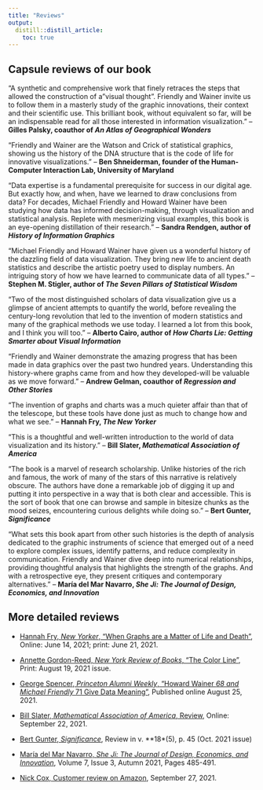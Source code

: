 ```yaml
---
title: "Reviews"
output: 
  distill::distill_article:
    toc: true
---
```



## Capsule reviews of our book

"A synthetic and comprehensive work that finely retraces the steps that allowed the construction of a "visual thought". Friendly and Wainer invite us to follow them in a masterly study of the graphic innovations, their context and their scientific use. This brilliant book, without equivalent so far, will be an indispensable read for all those interested in information visualization."
-- **Gilles Palsky, coauthor of _An Atlas of Geographical Wonders_**

"Friendly and Wainer are the Watson and Crick of statistical graphics, showing us the history of the DNA structure that is the code of life for innovative visualizations." 
-- **Ben Shneiderman, founder of the Human-Computer Interaction Lab, University of Maryland**

"Data expertise is a fundamental prerequisite for success in our digital age. But exactly how, and when, have we learned to draw conclusions from data? For decades, Michael Friendly and Howard Wainer have been studying how data has informed decision-making, through visualization and statistical analysis. Replete with mesmerizing visual examples, this book is an eye-opening distillation of their research."
-- **Sandra Rendgen, author of _History of Information Graphics_**

"Michael Friendly and Howard Wainer have given us a wonderful history of the dazzling field of data visualization. They bring new life to ancient death statistics and describe the artistic poetry used to display numbers. An intriguing story of how we have learned to communicate data of all types."
-- **Stephen M. Stigler, author of _The Seven Pillars of Statistical Wisdom_**

"Two of the most distinguished scholars of data visualization give us a glimpse of ancient attempts to quantify the world, before revealing the century-long revolution that led to the invention of modern statistics and many of the graphical methods we use today. I learned a lot from this book, and I think you will too."
-- **Alberto Cairo, author of _How Charts Lie: Getting Smarter about Visual Information_**

"Friendly and Wainer demonstrate the amazing progress that has been made in data graphics over the past two hundred years. Understanding this history-where graphs came from and how they developed-will be valuable as we move forward."
-- **Andrew Gelman, coauthor of _Regression and Other Stories_**

"The invention of graphs and charts was a much quieter affair than that of the telescope, but these tools have done just as much to change how and what we see."
-- **Hannah Fry, _The New Yorker_**

“This is a thoughtful and well-written introduction to the world of data visualization and its history.” -- **Bill Slater, _Mathematical Association of America_**

"The book is a marvel of research scholarship. Unlike histories of the rich and famous, the work of many of the stars of this
narrative is relatively obscure. The authors have done a remarkable job of digging it up
and putting it into perspective in a way that is both clear and accessible. This is the sort of book that one can browse and sample in bitesize chunks as the mood seizes, encountering curious delights while doing so." -- **Bert Gunter, _Significance_**

"What sets this book apart from other such histories is the depth of analysis dedicated to the graphic instruments
of science that emerged out of a need to explore complex issues, identify patterns, and reduce complexity
in communication. Friendly and Wainer dive deep into numerical relationships, providing thoughtful analysis
that highlights the strength of the graphs. And with a retrospective eye, they present critiques and contemporary
alternatives." -- **María del Mar Navarro, _She Ji: The Journal of Design, Economics, and Innovation_**

## More detailed reviews

* [Hannah Fry, _New Yorker_, "When Graphs are a Matter of Life and Death"](https://www.newyorker.com/magazine/2021/06/21/when-graphs-are-a-matter-of-life-and-death), Online: June 14, 2021;
print: June 21, 2021.

* [Annette Gordon-Reed, _New York Review of Books_, "The Color Line"](https://www.nybooks.com/articles/2021/08/19/du-bois-color-line-paris-exposition/), Print: August 19, 2021 issue.

* [George Spencer, _Princeton Alumni Weekly_, "Howard Wainer *68 and Michael Friendly *71 Give Data Meaning"](https://paw.princeton.edu/article/howard-wainer-68-and-michael-friendly-71-give-data-meaning), Published online August 25, 2021.

* [Bill Slater, _Mathematical Association of America_, Review](https://www.maa.org/press/maa-reviews/a-history-of-data-visualization-and-graphic-communication), Online: September 22, 2021.

* [Bert Gunter, _Significance_](pdf/SIGNIFICANCE-Review.pdf), Review in v. **18*(5), p. 45
(Oct. 2021 issue)

* [María del Mar Navarro, _She Ji: The Journal of Design, Economics, and Innovation_](https://www.sciencedirect.com/science/article/pii/S2405872621000873), 
Volume 7, Issue 3, Autumn 2021, Pages 485-491.

* [Nick Cox, Customer review on Amazon](https://www.amazon.com/gp/customer-reviews/R19HUUJRY5UXOY/ref=cm_cr_arp_d_rvw_ttl?ie=UTF8&ASIN=0674975235), September 27, 2021.

